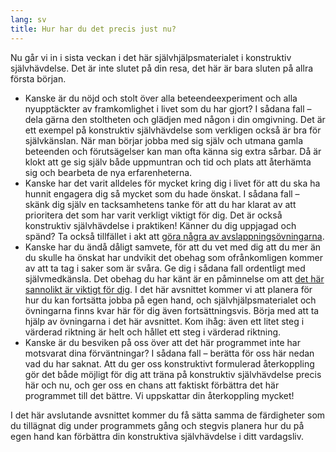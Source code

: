 ```yaml
---
lang: sv
title: Hur har du det precis just nu?
---
```


Nu går vi in i sista veckan i det här självhjälpsmaterialet i
konstruktiv självhävdelse. Det är inte slutet på din resa, det här
är bara sluten på allra första början.

-   Kanske är du nöjd och stolt över alla beteendeexperiment och
    alla nyupptäckter av framkomlighet i livet som du har gjort? I
    sådana fall -- dela gärna den stoltheten och glädjen med någon i
    din omgivning. Det är ett exempel på konstruktiv självhävdelse
    som verkligen också är bra för självkänslan. När man börjar
    jobba med sig själv och utmana gamla beteenden och förutsägelser
    kan man ofta känna sig extra sårbar. Då är klokt att ge sig
    själv både uppmuntran och tid och plats att återhämta sig och
    bearbeta de nya erfarenheterna. 
-   Kanske har det varit alldeles för mycket kring dig i livet för
    att du ska ha hunnit engagera dig så mycket som du hade önskat.
    I sådana fall -- skänk dig själv en tacksamhetens tanke för att
    du har klarat av att prioritera det som har varit verkligt
    viktigt för dig. Det är också konstruktiv självhävdelse i
    praktiken! Känner du dig uppjagad och spänd? Ta också tillfället i
    akt att [göra några av
    avslappningsövningarna](5-0.qmd).
-   Kanske har du ändå dåligt samvete, för att du vet med dig att du
    mer än du skulle ha önskat har undvikit det obehag som
    ofrånkomligen kommer av att ta tag i saker som är svåra. Ge dig
    i sådana fall ordentligt med självmedkänsla. Det obehag du har
    känt är en påminnelse om att [det här sannolikt är viktigt för
    dig](3-2.qmd).
    I det här avsnittet kommer vi att planera för hur du kan fortsätta
    jobba på egen hand, och självhjälpsmaterialet och övningarna finns kvar här
    för dig även fortsättningsvis. Börja med att ta hjälp av
    övningarna i det här avsnittet. Kom ihåg: även ett litet steg i
    värderad riktning är helt och hållet ett steg i värderad riktning. 
-   Kanske är du besviken på oss över att det här programmet inte
    har motsvarat dina förväntningar? I sådana fall -- berätta för
    oss här nedan vad du har saknat. Att du ger oss konstruktivt
    formulerad återkoppling gör det både möjligt för dig att träna
    på konstruktiv självhävdelse precis här och nu, och ger oss en
    chans att faktiskt förbättra det här programmet till det bättre.
    Vi uppskattar din återkoppling mycket!

I det här avslutande avsnittet kommer du få sätta samma de färdigheter som
du tillägnat dig under programmets gång och stegvis planera hur du på
egen hand kan förbättra din konstruktiva självhävdelse i ditt
vardagsliv.
